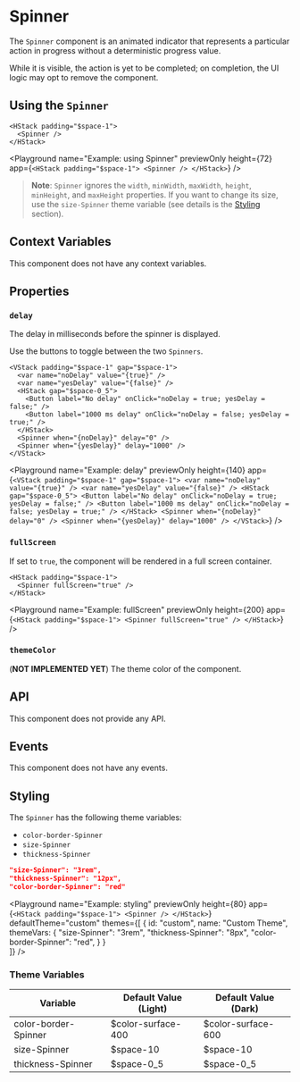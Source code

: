 # Spinner

The `Spinner` component is an animated indicator that represents a particular action in progress without a deterministic progress value.

While it is visible, the action is yet to be completed; on completion, the UI logic may opt to remove the component.

## Using the `Spinner`

```ueml copy
<HStack padding="$space-1">
  <Spinner />
</HStack>
```

<Playground
  name="Example: using Spinner"
  previewOnly
  height={72}
  app={`
  <HStack padding="$space-1">
    <Spinner />
  </HStack>
  `}
/>

> **Note**: `Spinner` ignores the `width`, `minWidth`, `maxWidth`, `height`, `minHeight`, and `maxHeight` properties. If you want to change its size, use the `size-Spinner` theme variable (see details is the [Styling](#styling) section).

## Context Variables

This component does not have any context variables.

## Properties

### `delay`

The delay in milliseconds before the spinner is displayed.

Use the buttons to toggle between the two `Spinners`.

```ueml copy {8-9}
<VStack padding="$space-1" gap="$space-1">
  <var name="noDelay" value="{true}" />
  <var name="yesDelay" value="{false}" />
  <HStack gap="$space-0_5">
    <Button label="No delay" onClick="noDelay = true; yesDelay = false;" />
    <Button label="1000 ms delay" onClick="noDelay = false; yesDelay = true;" />
  </HStack>
  <Spinner when="{noDelay}" delay="0" />
  <Spinner when="{yesDelay}" delay="1000" />
</VStack>
```

<Playground
  name="Example: delay"
  previewOnly
  height={140}
  app={`
  <VStack padding="$space-1" gap="$space-1">
    <var name="noDelay" value="{true}" />
    <var name="yesDelay" value="{false}" />
    <HStack gap="$space-0_5">
      <Button label="No delay" onClick="noDelay = true; yesDelay = false;" />
      <Button label="1000 ms delay" onClick="noDelay = false; yesDelay = true;" />
    </HStack>
    <Spinner when="{noDelay}" delay="0" />
    <Spinner when="{yesDelay}" delay="1000" />
  </VStack>
  `}
/>

### `fullScreen`

If set to `true`, the component will be rendered in a full screen container.

```ueml copy
<HStack padding="$space-1">
  <Spinner fullScreen="true" />
</HStack>
```

<Playground
  name="Example: fullScreen"
  previewOnly
  height={200}
  app={`
  <HStack padding="$space-1">
    <Spinner fullScreen="true" />
  </HStack>
  `}
/>

### `themeColor`

(**NOT IMPLEMENTED YET**) The theme color of the component.

## API

This component does not provide any API.

## Events

This component does not have any events.

## Styling

The `Spinner` has the following theme variables:

- `color-border-Spinner`
- `size-Spinner`
- `thickness-Spinner`

```json copy
"size-Spinner": "3rem",
"thickness-Spinner": "12px",
"color-border-Spinner": "red"
```

<Playground
  name="Example: styling"
  previewOnly
  height={80}
  app={`
  <HStack padding="$space-1">
    <Spinner />
  </HStack>
  `}
  defaultTheme="custom"
  themes={[
    {
      id: "custom",
      name: "Custom Theme",
      themeVars: {
        "size-Spinner": "3rem",
        "thickness-Spinner": "8px",
        "color-border-Spinner": "red",
      }
    }  
  ]}
/>

### Theme Variables

| Variable | Default Value (Light) | Default Value (Dark) |
| --- | --- | --- |
| color-border-Spinner | $color-surface-400 | $color-surface-600 |
| size-Spinner | $space-10 | $space-10 |
| thickness-Spinner | $space-0_5 | $space-0_5 |

